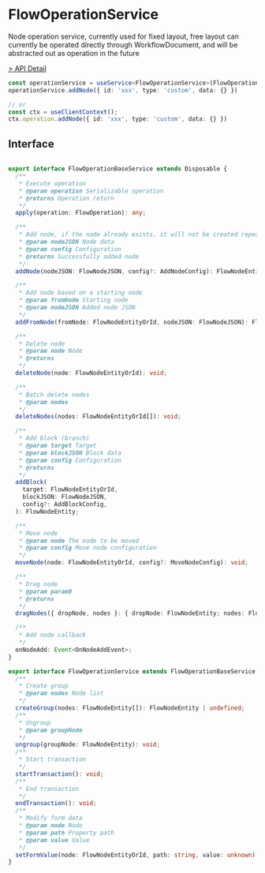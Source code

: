 # FlowOperationService

Node operation service, currently used for fixed layout, free layout can currently be operated directly through WorkflowDocument, and will be abstracted out as operation in the future

[> API Detail](https://flowgram-ai.github.io/flowgram.ai/auto-docs/fixed-layout-editor/interfaces/FlowOperationService.html)

```typescript pure
const operationService = useService<FlowOperationService>(FlowOperationService)
operationService.addNode({ id: 'xxx', type: 'custom', data: {} })

// or
const ctx = useClientContext();
ctx.operation.addNode({ id: 'xxx', type: 'custom', data: {} })


```

## Interface

```typescript pure

export interface FlowOperationBaseService extends Disposable {
  /**
   * Execute operation
   * @param operation Serializable operation
   * @returns Operation return
   */
  apply(operation: FlowOperation): any;

  /**
   * Add node, if the node already exists, it will not be created repeatedly
   * @param nodeJSON Node data
   * @param config Configuration
   * @returns Successfully added node
   */
  addNode(nodeJSON: FlowNodeJSON, config?: AddNodeConfig): FlowNodeEntity;

  /**
   * Add node based on a starting node
   * @param fromNode Starting node
   * @param nodeJSON Added node JSON
   */
  addFromNode(fromNode: FlowNodeEntityOrId, nodeJSON: FlowNodeJSON): FlowNodeEntity;

  /**
   * Delete node
   * @param node Node
   * @returns
   */
  deleteNode(node: FlowNodeEntityOrId): void;

  /**
   * Batch delete nodes
   * @param nodes
   */
  deleteNodes(nodes: FlowNodeEntityOrId[]): void;

  /**
   * Add block (branch)
   * @param target Target
   * @param blockJSON Block data
   * @param config Configuration
   * @returns
   */
  addBlock(
    target: FlowNodeEntityOrId,
    blockJSON: FlowNodeJSON,
    config?: AddBlockConfig,
  ): FlowNodeEntity;

  /**
   * Move node
   * @param node The node to be moved
   * @param config Move node configuration
   */
  moveNode(node: FlowNodeEntityOrId, config?: MoveNodeConfig): void;

  /**
   * Drag node
   * @param param0
   * @returns
   */
  dragNodes({ dropNode, nodes }: { dropNode: FlowNodeEntity; nodes: FlowNodeEntity[] }): void;

  /**
   * Add node callback
   */
  onNodeAdd: Event<OnNodeAddEvent>;
}

export interface FlowOperationService extends FlowOperationBaseService {
  /**
   * Create group
   * @param nodes Node list
   */
  createGroup(nodes: FlowNodeEntity[]): FlowNodeEntity | undefined;
  /**
   * Ungroup
   * @param groupNode
   */
  ungroup(groupNode: FlowNodeEntity): void;
  /**
   * Start transaction
   */
  startTransaction(): void;
  /**
   * End transaction
   */
  endTransaction(): void;
  /**
   * Modify form data
   * @param node Node
   * @param path Property path
   * @param value Value
   */
  setFormValue(node: FlowNodeEntityOrId, path: string, value: unknown): void;
}
```
